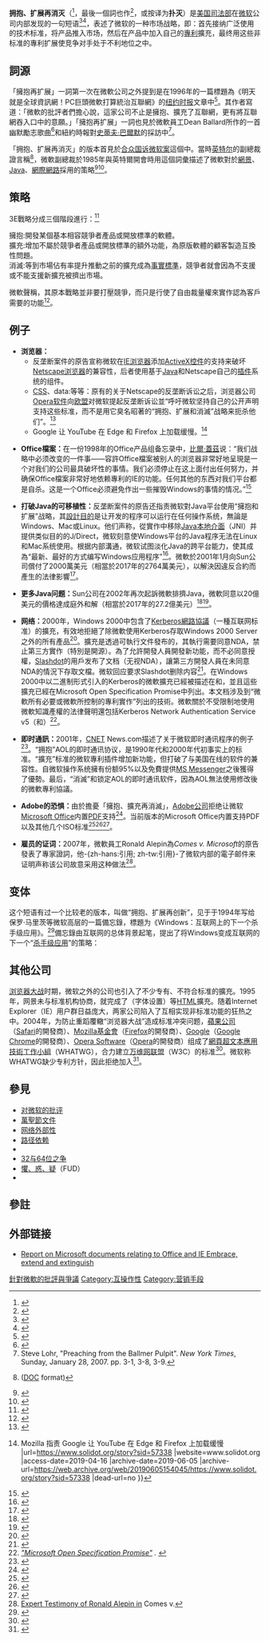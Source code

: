 {{TA|G1=IT
|1=zh-hans:太阳;zh-hk:太陽;zh-tw:昇陽;
|2=zh-hans:短语;zh-hk:短語;zh-tw:片語;
|3=zh-hans:合众国诉微软案;zh-hk:合眾國訴微軟案;zh-tw:美國訴微軟案;
|4=zh-hans:扩展;zh-hk:擴充;zh-tw:擴充;
|5=zh-hans:插件;zh-hk:外掛;zh-tw:外掛;
|6=zh-hans:万圣节文件;zh-hk:萬聖節文件;zh-tw:萬聖節文件;
|7=zh-hans:实现;zh-hant:實作;
}}
'''拥抱、扩展再消灭'''（{{lang-en|'''Embrace, extend, and extinguish'''}}<ref name=DeadlyEmbrace>{{cite news|url=http://www.economist.com/displayStory.cfm?Story_ID=298112|title=Deadly embrace|publisher=The Economist|date=2000-03-30|accessdate=2006-03-31|archive-date=2010-03-01|archive-url=https://web.archive.org/web/20100301105543/http://www.economist.com/displayStory.cfm?Story_ID=298112|dead-url=no}}</ref>，最後一個詞也作{{lang|en|'''exterminate'''}}<ref>{{cite web|url=http://news.zdnet.com/2100-3513_22-996528.html|title=Microsoft limits XML in Office 2003|accessdate=2006-03-31| archiveurl = https://web.archive.org/web/20050922005808/http://news.zdnet.com/2100-3513_22-996528.html| archivedate = September 22, 2005}}</ref>，或按'''{{lang|en|extinguish}}'''译为'''扑灭'''）是[[美国司法部|美国司法部]]在[[微软|微软]]公司内部发现的一句短语<ref>{{cite web|url=http://www.usdoj.gov/atr/cases/f2600/v-a.pdf|title=US Department of Justice Proposed Findings of Fact—Revised|website=Usdoj.gov|accessdate=2016-04-28|archive-date=2012-03-23|archive-url=https://www.webcitation.org/66N1vT0bU?url=http://www.justice.gov/atr/cases/f2600/v-a.pdf|dead-url=no}}</ref><ref>{{cite web|url=http://www.usdoj.gov/atr/cases/f2600/2613.htm|title=US Department of Justice Proposed Findings of Fact|website=Usdoj.gov|accessdate=2016-04-28|archive-date=2012-03-23|archive-url=https://www.webcitation.org/66N1vutmc?url=http://www.justice.gov/atr/cases/f2600/2613.htm|dead-url=no}}</ref>，表述了微软的一种市场战略，即：首先接纳广泛使用的技术标准，将产品推入市场，然后在产品中加入自己的[[私有软件|專利]]擴充，最终用这些非标准的專利扩展使竞争对手处于不利地位之中。

== 詞源 ==
「擁抱再扩展」一詞第一次在微軟公司之外提到是在1996年的一篇標題為《明天就是全球資訊網！PC巨頭微軟打算統治互聯網》的[[纽约时报|纽约时报]]文章中<ref>{{cite news|date=July 16, 1996|author=John Markoff|publisher=New York Times|title=Tomorrow, the World Wide Web! Microsoft, the PC King, Wants to Reign Over the Internet|url=https://www.nytimes.com/1996/07/16/business/tomorrow-world-wide-web-microsoft-pc-king-wants-reign-over-internet.html?pagewanted=all|accessdate=2013-07-25|archive-date=2021-03-09|archive-url=https://web.archive.org/web/20210309064746/https://www.nytimes.com/1996/07/16/business/tomorrow-world-wide-web-microsoft-pc-king-wants-reign-over-internet.html?pagewanted=all|dead-url=no}}</ref>。其作者{{link-en|約翰·馬爾科夫|John Markoff}}寫道：「微軟的批評者們擔心說，這家公司不止是擁抱、擴充了互聯網，更有將互聯網吞入口中的意願。」「擁抱再扩展」一詞也見於微軟員工Dean Ballard所作的一首幽默勵志歌曲<ref>{{cite news|url=http://www.businessweek.com/1996/29/b34841.htm|title=Inside Microsoft (Part 1)|first=Kathy|last=Rebello|date=1996-07-15|accessdate=2006-03-31|publisher=Business Week|archive-date=2011-01-03|archive-url=https://web.archive.org/web/20110103014957/http://www.businessweek.com/1996/29/b34841.htm|dead-url=no}}</ref>和紐約時報對[[史蒂夫·巴爾默|史蒂夫·巴爾默]]的採訪中<ref>Steve Lohr, "Preaching from the Ballmer Pulpit". ''New York Times'', Sunday, January 28, 2007. pp. 3-1, 3-8, 3-9.</ref>。

「拥抱、扩展再消灭」的版本首見於[[合众国诉微软案|合众国诉微软案]]這個{{tsl|en|United States antitrust law|美國反托拉斯法|反托拉斯案}}中。當時[[英特尔|英特尔]]的副總裁{{link-en|史蒂文·麥吉迪|Steven McGeady}}證言稱<ref>{{cite web|url=http://cyber.law.harvard.edu/msdoj/transcripts/1110a.doc|title=Steven McGeady court testimony|website=Cyber.law.harvard.edu|accessdate=2006-03-31|archive-date=2011-05-14|archive-url=https://web.archive.org/web/20110514052935/http://cyber.law.harvard.edu/msdoj/transcripts/1110a.doc|dead-url=no}} ([[DOC格式|DOC]] format)</ref>，微軟副總裁{{link-en|保羅·馬里茨|Paul Maritz}}於1985年與英特爾開會時用這個詞彙描述了微軟對於[[網景|網景]]、[[Java平臺|Java]]、[[網際網路|網際網路]]採用的策略<ref>{{cite web|url=http://cyber.law.harvard.edu/msdoj/transcript/summaries2.html|title=United States v. Microsoft: Trial Summaries (page 2)|website=Cyber.law.harvard.edu|accessdate=2006-03-31|archive-date=2011-05-04|archive-url=https://web.archive.org/web/20110504030046/http://cyber.law.harvard.edu/msdoj/transcript/summaries2.html|dead-url=no}}</ref><ref>{{cite web|url=http://reactor-core.org/in-microsoft-we-trust.html|title=IN MICROSOFT WE TRUST|accessdate=2006-03-31|deadurl=yes|archiveurl=https://archive.is/20050419194550/http://reactor-core.org/in-microsoft-we-trust.html|archivedate=2005年4月19日|df=}}{{cbignore|bot=medic}}</ref>。

== 策略 ==
3E戰略分成三個階段進行：<ref>{{cite web|url=http://www.hr.com/servlets/sfs?&t=/Default/gateway&i=1116423256281&b=1116423256281&application=story&active=no&ParentID=1119278102301&StoryID=1119649742078|title=Embrace, Extend, Extinguish (IT Vendor Strategies)|website=Hr.com|accessdate=2007-10-14|archive-date=2006-04-28|archive-url=https://web.archive.org/web/20060428084112/http://www.hr.com/servlets/sfs|dead-url=yes}}</ref>
;擁抱:開發某個基本相容競爭者產品或開放標準的軟體。
;擴充:增加不屬於競爭者產品或開放標準的額外功能，為原版軟體的顧客製造互換性問題。
;消滅:等到市場佔有率提升推動之前的擴充成為[[事實標準|事實標準]]，競爭者就會因為不支援或不能支援新擴充被擠出市場。

微軟聲稱，其原本戰略並非要打壓競爭，而只是行使了自由裁量權來實作認為客戶需要的功能<ref>{{cite web|url=http://openacademy.mindef.gov.sg/openacademy/Learning%20Resources/Microsoft/words/words_4.htm |title=U.S. v. Microsoft: We're Defending Our Right to Innovate |website=Openacademy.mindef.gov.sg |accessdate=2007-03-29 |deadurl=unfit |archiveurl=https://web.archive.org/web/20070329064009/http://openacademy.mindef.gov.sg/openacademy/Learning%20Resources/Microsoft/words/words_4.htm |archivedate=March 29, 2007 }}</ref>。

== 例子 ==
* '''浏览器：'''
** 反垄断案件的原告宣称微软在[[IE浏览器|IE浏览器]]添加[[ActiveX|ActiveX控件]]的支持来破坏[[網景_(瀏覽器)|Netscape浏览器]]的兼容性，后者使用基于[[Java|Java]]和Netscape自己的[[插件|插件]]系统的组件。
** [[CSS|CSS]]、data:等等：原有的关于Netscape的反垄断诉讼之后，浏览器公司[[Opera软件|Opera软件]]向[[欧盟|欧盟]]对微软提起反垄断诉讼並“呼吁微软坚持自己的公开声明支持这些标准，而不是用它臭名昭著的“拥抱、扩展和消滅”战略来扼杀他们”。<ref>{{Cite web|url=http://www.opera.com/pressreleases/en/2007/12/13/|title=files antitrust complaint with the EU|accessdate=2016-04-28|date=2007-12-13|publisher=Opera|archive-url=https://web.archive.org/web/20080906145643/http://www.opera.com/pressreleases/en/2007/12/13/|archive-date=2008-09-06|dead-url=yes}}</ref>
** Google 让 YouTube 在 Edge 和 Firefox 上加载缓慢。<ref>{{cite web |title=Solidot {{!}} Mozilla 指责 Google 让 YouTube 在 Edge 和 Firefox 上加载缓慢 |url=https://www.solidot.org/story?sid=57338 |website=www.solidot.org |access-date=2019-04-16 |archive-date=2019-06-05 |archive-url=https://web.archive.org/web/20190605154045/https://www.solidot.org/story?sid=57338 |dead-url=no }}</ref>

* '''Office檔案：'''在一份1998年的Office产品组备忘录中，[[比爾·蓋茲|比爾·蓋茲]]说：“我们战略中必须改变的一件事——容許Office檔案被别人的浏览器非常好地呈現是一个对我们的公司最具破坏性的事情。我们必须停止在这上面付出任何努力，并确保Office檔案非常好地依赖專利的IE的功能。任何其他的东西对我们平台都是自杀。这是一个Office必须避免作出一些摧毁Windows的事情的情况。”<ref>{{Cite web|url=http://antitrust.slated.org/www.iowaconsumercase.org/011607/2000/PX02991.pdf|title=Plaintiff's Exhibit : 2991 : Comes v Microsoft|accessdate=2016-04-28|format=PDF|archive-date=2011-09-30|archive-url=https://web.archive.org/web/20110930232927/http://antitrust.slated.org/www.iowaconsumercase.org/011607/2000/PX02991.pdf|dead-url=no}}</ref>

* '''打破Java的可移植性：'''反垄断案件的原告还指责微软對Java平台使用“擁抱和扩展”战略，其[[java|設計目的]]是让开发的程序可以运行在任何操作系统，無論是Windows、Mac或Linux。他们声称，從實作中移除[[Java本地介面|Java本地介面]]（JNI）并提供类似目的的J/Direct，微软刻意使Windows平台的Java程序无法在Linux和Mac系统使用。根据内部溝通，微软试图淡化Java的跨平台能力，使其成為“最新、最好的方式编写Windows应用程序”<ref>{{Cite news|url=http://query.nytimes.com/gst/fullpage.html?res=9C02EEDE103DF931A15753C1A96E958260&sec=&spon=&partner=permalink&exprod=permalink|title=Memos Released in Sun-Microsoft Suit|last=Matt Richtel|date=1998-10-22|work=[[New_York_Times|New York Times]]|accessdate=2008-02-22|quote=The court documents state that in April 1997, Ben Slivka, the Microsoft manager responsible for executing the Java strategy, sent an E-mail to Microsoft's chairman, William H. Gates, noting "When I met with you last, you had a lot of pretty pointed questions about Java, so I want to make sure I understand your issues and concerns." Mr. Slivka goes on to ask if Mr. Gates's concerns included "How do we wrest control of Java away from Sun?" and "How we turn Java into just the latest, best way to write Windows applications?''|archive-date=2008-05-04|archive-url=https://web.archive.org/web/20080504015345/http://query.nytimes.com/gst/fullpage.html?res=9C02EEDE103DF931A15753C1A96E958260&sec=&spon=&partner=permalink&exprod=permalink|dead-url=no}}</ref>。微軟於2001年1月向Sun公司償付了2000萬美元（相當於2017年的2764萬美元），以解決因違反合約而產生的法律影響<ref>{{Cite web|url=http://news.cnet.com/2100-1001-251401.html|title=Sun, Microsoft settle Java suit|accessdate=2001-01-23|archive-date=2015-04-18|archive-url=https://web.archive.org/web/20150418111457/http://news.cnet.com/2100-1001-251401.html|dead-url=no}}</ref>。

* '''更多Java问题：'''Sun公司在2002年再次起訴微軟排擠Java，微軟同意以20億美元的價格達成庭外和解（相當於2017年的27.2億美元）<ref>{{Cite web|url=http://www.theinquirer.net/inquirer/news/1048246/microsoft-lawsuit-payouts-usd9-billion|title=Microsoft's lawsuit payouts amount to around $9 billion|accessdate=2010-03-04|archive-date=2010-03-07|archive-url=https://web.archive.org/web/20100307150651/http://www.theinquirer.net/inquirer/news/1048246/microsoft-lawsuit-payouts-usd9-billion|dead-url=yes}}</ref><ref>{{Cite web|url=http://www.microsoft.com/presspass/press/2004/apr04/04-02SunAgreementPR.mspx|title=Microsoft and Sun Microsystems Enter Broad Cooperation Agreement; Settle Outstanding Litigation|accessdate=2010-03-04|archive-url=https://web.archive.org/web/20100225015449/http://www.microsoft.com/presspass/press/2004/apr04/04-02SunAgreementPR.mspx|archive-date=2010-02-25|dead-url=yes}}</ref>。

* '''网络：'''2000年，Windows 2000中包含了[[Kerberos|Kerberos網路協議]]（一種互联网标准）的擴充，有效地拒絕了除微軟使用Kerberos存取Windows 2000 Server之外的所有產品<ref>{{Cite web|url=http://www.networkworld.com/news/2000/0511kerberos.html|title=Microsoft's Kerberos shuck and jive|accessdate=2016-04-28|date=2000-05-11|deadurl=yes|archiveurl=https://web.archive.org/web/20140222133423/http://www.networkworld.com/news/2000/0511kerberos.html|archivedate=2014-02-22}}</ref>。擴充是透過可執行文件發布的，其執行需要同意NDA，禁止第三方實作（特別是開源）。為了允許開發人員開發新功能，而不必同意授權，[[Slashdot|Slashdot]]的用戶发布了文档（无视NDA），讓第三方開發人員在未同意NDA的情況下存取文檔。微软回应要求Slashdot删除内容<ref>{{Cite web|url=http://features.slashdot.org/article.pl?sid=00/05/11/0153247&mode=thread|title=Microsoft Asks Slashdot To Remove Readers' Posts|accessdate=2016-04-28|archive-date=2021-02-17|archive-url=https://web.archive.org/web/20210217163549/https://slashdot.org/story/00/05/11/0153247/microsoft-asks-slashdot-to-remove-readers-posts|dead-url=no}}</ref>。在Windows 2000中以二進制形式引入的Kerberos的微軟擴充已經被描述在{{IETF RFC|3244}}和{{IETF RFC|4757}}，並且這些擴充已經在Microsoft Open Specification Promise中列出。本文档涉及到“微軟所有必要或微軟所控制的專利實作”列出的技術。微軟關於不受限制地使用微軟知識產權的法律聲明還包括Kerberos Network Authentication Service v5（{{IETF RFC|1510}}和{{IETF RFC|1964}}）<ref name="osp"><cite class="citation web">[http://www.microsoft.com/interop/osp/ "Microsoft Open Specification Promise"] {{Wayback|url=http://www.microsoft.com/interop/osp/ |date=20081010202435 }}. </cite></ref>。

* '''即时通訊：'''2001年，[[CNET|CNET]] News.com描述了关于微软即时通讯程序的例子<ref>{{Cite web|url=http://news.cnet.com/Microsoft+messaging+tactics+recall+browser+wars/2009-1023_3-267971.html|title=Microsoft messaging tactics recall browser wars|author=Jim Hu|date=2001-06-07|publisher=CNet News.com}}</ref>。“拥抱”AOL的即时通讯协议，是1990年代和2000年代初事实上的标准。“擴充”标准的微软專利插件增加新功能，但打破了与美国在线的软件的兼容性。自微软操作系统擁有份额95%以及免費提供[[Windows_Live_Messenger|MS Messenger]]之後獲得了優勢。最后，“消滅”和锁定AOL的即时通讯软件，因為AOL無法使用修改後的微軟專利協議。

* '''Adobe的恐惧：'''由於擔憂「擁抱、擴充再消滅」，[[Adobe公司|Adobe公司]]拒绝让微软[[Microsoft_Office|Microsoft Office]]内置[[PDF|PDF]]支持<ref>{{Cite web|url=http://www.cio.com/article/22058/Adobe_Speaks_Out_on_Microsoft_PDF_Battle|title=Adobe Speaks Out on Microsoft PDF Battle|accessdate=2016-04-28|author=|date=2006-06-14|publisher=CIO|archive-date=2010-01-10|archive-url=https://web.archive.org/web/20100110053334/http://www.cio.com/article/22058/Adobe_Speaks_Out_on_Microsoft_PDF_Battle|dead-url=no}}</ref>。当前版本的Microsoft Office内置支持PDF以及其他几个ISO标准<ref>{{Cite web|url=http://www.microsoft.com/presspass/features/2009/apr09/04-28office2007sp2qa.mspx|title=Archived copy|accessdate=May 25, 2009|archiveurl=https://web.archive.org/web/20090517045138/http://www.microsoft.com/presspass/features/2009/apr09/04-28office2007sp2qa.mspx|archivedate=May 17, 2009}}</ref><ref>{{Cite web|url=http://www.microsoft.com/presspass/press/2008/may08/05-21ExpandedFormatsPR.mspx|title=Archived copy|accessdate=May 19, 2009|archiveurl=https://web.archive.org/web/20090501133844/http://www.microsoft.com/Presspass/press/2008/may08/05-21ExpandedFormatsPR.mspx|archivedate=2009年5月1日|deadurl=yes}}</ref><ref>{{Cite web|url=http://blogs.technet.com/gray_knowlton/archive/2009/05/04/office-2007-sp2-and-pdf-version-support-the-shell-game.aspx|title=Office 2007 SP2 and PDF version support – @Pot&Kettle | Gray Matter|accessdate=2016-04-28|author=|date=2009-05-04|archive-url=https://web.archive.org/web/20090612193915/http://blogs.technet.com/gray_knowlton/archive/2009/05/04/office-2007-sp2-and-pdf-version-support-the-shell-game.aspx|archive-date=2009-06-12|dead-url=yes}}</ref>。

* '''雇员的证词：'''2007年，微軟員工Ronald Alepin為''Comes v. Microsoft''的原告發表了專家證詞，他-{zh-hans:引用; zh-tw:引用}-了微软内部的電子邮件来证明声称该公司故意采用这种做法<ref>[http://www.groklaw.net/article.php?story=20070108020408557 Expert Testimony of Ronald Alepin in] {{Wayback|url=http://www.groklaw.net/article.php?story=20070108020408557 |date=20101014233834 }} Comes v.</ref>。

==变体==
这个短语有过一个比较老的版本，叫做“拥抱、扩展再创新”，见于{{tsl|en|J Allard||}}于1994年写给保罗·马里茨等微软高层的一篇備忘錄，標題为《Windows：互联网上的下一个杀手级应用》。<ref>{{cite web |url=http://www.microsoft.com/about/companyinformation/timeline/timeline/docs/di_killerapp_InternetMemo.rtf |format=RTF |title=Windows: The Next Killer Application on the Internet |website=Microsoft.com |accessdate=2016-04-28 |archive-url=https://web.archive.org/web/20110629092533/http://www.microsoft.com/about/companyinformation/timeline/timeline/docs/di_killerapp_InternetMemo.rtf |archive-date=2011-06-29 |dead-url=yes }}</ref>備忘錄由互联网的总体背景起笔，提出了将Windows变成互联网的下一个“[[杀手级应用|杀手级应用]]”的策略：

{{quote|1=为了构建互联网社会对我们的信任，赢得互联网社群的心，我建议我们使用类似之前用在TCP/IP上面的一种策略：拥抱、扩展再创新。
# '''拥抱'''：任何人参与互联网社群，都需要深切了解其基础设施和社群生态。只有确定了用户基础的需求和趋势，我们才能有效地使微软的操作系统成为伟大的互联网操作系统。
# '''扩展'''：要与志同道合的组织和公司建立联系，提供符合互联网社区既定、流行标准的集成工具和服务。
# '''创新'''：酌情发挥领导作用，带头采用新的因特网标准，enable standard off-the-shelf titles with Internet awareness. <em style="border-bottom: 2px dotted; padding-bottom: .05em; font-style: normal;">带头改变规则，令未来的Windows成为下一代互联网工具。</em>|2=J Allard|3=[http://www.microsoft.com/about/companyinformation/timeline/timeline/docs/di_killerapp_InternetMemo.rtf Windows：互联网上的下一个杀手级应用]}}

== 其他公司 ==
[[浏览器大战|浏览器大战]]时期，微软之外的公司也引入了不少专有、不符合标准的擴充。1995年，网景未与标准机构协商，就完成了{{tag|font|o}}（字体设置）等[[HTML|HTML]]擴充。随着Internet Explorer（IE）用户群日益庞大，两家公司陷入了互相实现非标准功能的狂热之中。2004年，为防止重蹈覆轍“浏览器大战”造成标准冲突问题，[[蘋果公司|蘋果公司]]（[[Safari|Safari]]的開發商）、[[Mozilla基金會|Mozilla基金會]]（[[Firefox|Firefox]]的開發商）、[[Google|Google]]（[[Google_Chrome|Google Chrome]]的開發商）、[[Opera_Software|Opera Software]]（[[Opera瀏覽器|Opera]]的開發商）组成了[[網頁超文本應用技術工作小組|網頁超文本應用技術工作小組]]（WHATWG），合力建立[[万维网联盟|万维网联盟]]（W3C）的标准<ref>{{cite web|url=http://blog.whatwg.org/faq/#whattf|title=What is the WHATWG and why did it form?|website=Blog.whatwg.org|accessdate=2007-08-25|deadurl=yes|archiveurl=https://web.archive.org/web/20070821014820/http://blog.whatwg.org/faq/#whattf|archivedate=2007-08-21}}</ref>。微软称WHATWG缺少专利方针，因此拒绝加入<ref>{{cite web|url=http://channel9.msdn.com/podcasts/MSConversations_wilson_ch9.mp3 |accessdate=2009-07-28|title=MSConversations |archiveurl = https://web.archive.org/web/20080216101506/http://channel9.msdn.com/podcasts/MSConversations_wilson_ch9.mp3 |archivedate = 2008-02-16}}{{Dead link|date=July 2009}}</ref>。

== 參見 ==
{{Portal|微軟}}
* [[对微软的批评|对微软的批评]]
* [[萬聖節文件|萬聖節文件]]
* [[网络外部性|网络外部性]]
* [[路径依赖|路径依赖]]
* {{tsl|en|Vendor lock-in|廠商鎖入}}
* [[64位元|32与64位之争]]
* [[FUD|懼、惑、疑]]（FUD）
* {{tsl|en|AARD code||AARD码}}

== 參註 ==
{{reflist|35em}}

== 外部链接 ==
*[http://techrights.org/2009/06/25/bill-gates-office-patents/ Report on Microsoft documents relating to Office and IE Embrace, extend and extinguish] {{Wayback|url=http://techrights.org/2009/06/25/bill-gates-office-patents/ |date=20210305222933 }}

[[Category:針對微軟的批評與爭議|針對微軟的批評與爭議]]
[[Category:互操作性|Category:互操作性]]
[[Category:营销手段|Category:营销手段]]